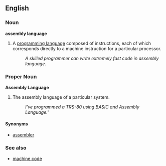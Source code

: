 ==English==

===Noun===
'''assembly language'''

# {{computing}} A [[programming language]] composed of instructions, each of which corresponds directly to a machine instruction for a particular processor.
#: ''A skilled programmer can write extremely fast code in assembly language.''

===Proper Noun===
'''Assembly Language'''

# {{computing}} The assembly language of a particular system.
#: ''I've programmed a TRS-80 using BASIC and Assembly Language.'''

====Synonyms====
*[[assembler]]

===See also===
*[[machine code]]

{{wikipedia}}